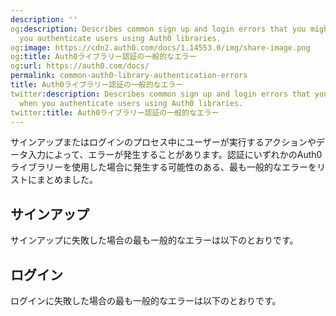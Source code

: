 ```yaml
---
description: ''
og:description: Describes common sign up and login errors that you might see when
  you authenticate users using Auth0 libraries.
og:image: https://cdn2.auth0.com/docs/1.14553.0/img/share-image.png
og:title: Auth0ライブラリー認証の一般的なエラー
og:url: https://auth0.com/docs/
permalink: common-auth0-library-authentication-errors
title: Auth0ライブラリー認証の一般的なエラー
twitter:description: Describes common sign up and login errors that you might see
  when you authenticate users using Auth0 libraries.
twitter:title: Auth0ライブラリー認証の一般的なエラー
---
```


サインアップまたはログインのプロセス中にユーザーが実行するアクションやデータ入力によって、エラーが発生することがあります。認証にいずれかのAuth0ライブラリーを使用した場合に発生する可能性のある、最も一般的なエラーをリストにまとめました。

## サインアップ

サインアップに失敗した場合の最も一般的なエラーは以下のとおりです。



## ログイン

ログインに失敗した場合の最も一般的なエラーは以下のとおりです。